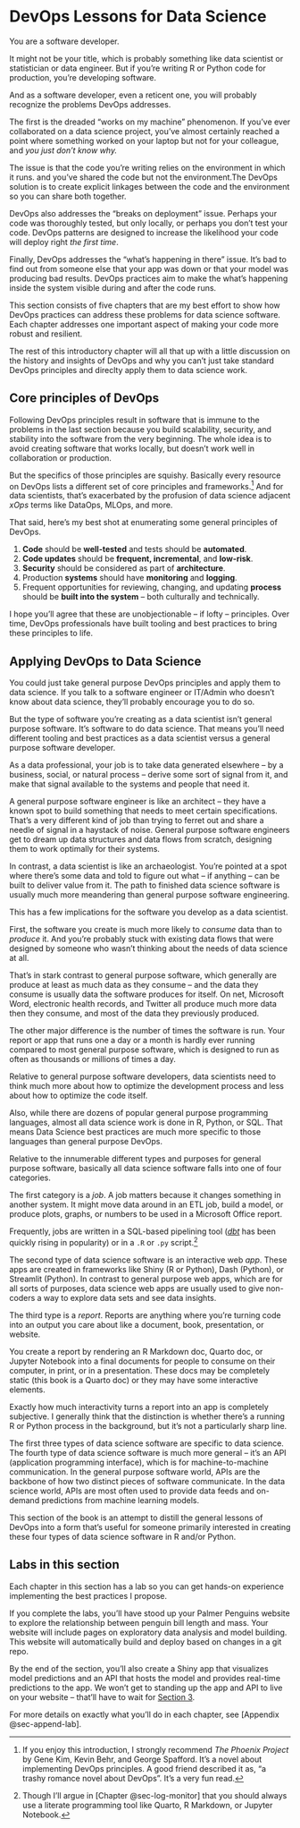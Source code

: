 # DevOps Lessons for Data Science {#sec-1-intro}

You are a software developer.

It might not be your title, which is probably something like data
scientist or statistician or data engineer. But if you're writing R or
Python code for production, you're developing software.

And as a software developer, even a reticent one, you will probably
recognize the problems DevOps addresses.

The first is the dreaded "works on my machine" phenomenon. If you've
ever collaborated on a data science project, you've almost certainly
reached a point where something worked on your laptop but not for your
colleague, and *you just don't know why.*

The issue is that the code you're writing relies on the environment in
which it runs. and you've shared the code but not the environment.The
DevOps solution is to create explicit linkages between the code and the
environment so you can share both together.

DevOps also addresses the "breaks on deployment" issue. Perhaps your
code was thoroughly tested, but only locally, or perhaps you don't test
your code. DevOps patterns are designed to increase the likelihood your
code will deploy right *the first time*.

Finally, DevOps addresses the "what's happening in there" issue. It's
bad to find out from someone else that your app was down or that your
model was producing bad results. DevOps practices aim to make the what's
happening inside the system visible during and after the code runs.

This section consists of five chapters that are my best effort to show
how DevOps practices can address these problems for data science
software. Each chapter addresses one important aspect of making your
code more robust and resilient.

The rest of this introductory chapter will all that up with a little
discussion on the history and insights of DevOps and why you can't just
take standard DevOps principles and direclty apply them to data science
work.

## Core principles of DevOps

Following DevOps principles result in software that is immune to the
problems in the last section because you build scalability, security,
and stability into the software from the very beginning. The whole idea
is to avoid creating software that works locally, but doesn't work well
in collaboration or production.

But the specifics of those principles are squishy. Basically every
resource on DevOps lists a different set of core principles and
frameworks.[^1-0-sec-intro-1] And for data scientists, that's
exacerbated by the profusion of data science adjacent *xOps* terms like
DataOps, MLOps, and more.

[^1-0-sec-intro-1]: If you enjoy this introduction, I strongly recommend
    *The Phoenix Project* by Gene Kim, Kevin Behr, and George Spafford.
    It's a novel about implementing DevOps principles. A good friend
    described it as, "a trashy romance novel about DevOps". It's a very
    fun read.

That said, here's my best shot at enumerating some general principles of
DevOps.

1.  **Code** should be **well-tested** and tests should be
    **automated**.
2.  **Code updates** should be **frequent, incremental**, and
    **low-risk**.
3.  **Security** should be considered as part of **architecture**.
4.  Production **systems** should have **monitoring** and **logging**.
5.  Frequent opportunities for reviewing, changing, and updating
    **process** should be **built into the system** -- both culturally
    and technically.

I hope you'll agree that these are unobjectionable -- if lofty --
principles. Over time, DevOps professionals have built tooling and best
practices to bring these principles to life.

## Applying DevOps to Data Science

You could just take general purpose DevOps principles and apply them to
data science. If you talk to a software engineer or IT/Admin who doesn't
know about data science, they'll probably encourage you to do so.

But the type of software you're creating as a data scientist isn't
general purpose software. It's software to do data science. That means
you'll need different tooling and best practices as a data scientist
versus a general purpose software developer.

As a data professional, your job is to take data generated elsewhere --
by a business, social, or natural process -- derive some sort of signal
from it, and make that signal available to the systems and people that
need it.

A general purpose software engineer is like an architect -- they have a
known spot to build something that needs to meet certain specifications.
That's a very different kind of job than trying to ferret out and share
a needle of signal in a haystack of noise. General purpose software
engineers get to dream up data structures and data flows from scratch,
designing them to work optimally for their systems.

In contrast, a data scientist is like an archaeologist. You're pointed
at a spot where there's some data and told to figure out what -- if
anything -- can be built to deliver value from it. The path to finished
data science software is usually much more meandering than general
purpose software engineering.

This has a few implications for the software you develop as a data
scientist.

First, the software you create is much more likely to *consume* data
than to *produce* it. And you're probably stuck with existing data flows
that were designed by someone who wasn't thinking about the needs of
data science at all.

That's in stark contrast to general purpose software, which generally
are produce at least as much data as they consume -- and the data they
consume is usually data the software produces for itself. On net,
Microsoft Word, electronic health records, and Twitter all produce much
more data then they consume, and most of the data they previously
produced.

The other major difference is the number of times the software is run.
Your report or app that runs one a day or a month is hardly ever running
compared to most general purpose software, which is designed to run as
often as thousands or millions of times a day.

Relative to general purpose software developers, data scientists need to
think much more about how to optimize the development process and less
about how to optimize the code itself.

::: callout-note
Also, while there are dozens of popular general purpose programming
languages, almost all data science work is done in R, Python, or SQL.
That means Data Science best practices are much more specific to those
languages than general purpose DevOps.
:::

Relative to the innumerable different types and purposes for general
purpose software, basically all data science software falls into one of
four categories.

The first category is a *job*. A job matters because it changes
something in another system. It might move data around in an ETL job,
build a model, or produce plots, graphs, or numbers to be used in a
Microsoft Office report.

Frequently, jobs are written in a SQL-based pipelining tool ([*dbt*](#0)
has been quickly rising in popularity) or in a `.R` or `.py`
script.[^1-0-sec-intro-2]

[^1-0-sec-intro-2]: Though I'll argue in [Chapter @sec-log-monitor] that
    you should always use a literate programming tool like Quarto, R
    Markdown, or Jupyter Notebook.

The second type of data science software is an interactive web *app*.
These apps are created in frameworks like Shiny (R or Python), Dash
(Python), or Streamlit (Python). In contrast to general purpose web
apps, which are for all sorts of purposes, data science web apps are
usually used to give non-coders a way to explore data sets and see data
insights.

The third type is a *report*. Reports are anything where you're turning
code into an output you care about like a document, book, presentation,
or website.

You create a report by rendering an R Markdown doc, Quarto doc, or
Jupyter Notebook into a final documents for people to consume on their
computer, in print, or in a presentation. These docs may be completely
static (this book is a Quarto doc) or they may have some interactive
elements.

::: callout-note
Exactly how much interactivity turns a report into an app is completely
subjective. I generally think that the distinction is whether there's a
running R or Python process in the background, but it's not a
particularly sharp line.
:::

The first three types of data science software are specific to data
science. The fourth type of data science software is much more general
-- it's an API (application programming interface), which is for
machine-to-machine communication. In the general purpose software world,
APIs are the backbone of how two distinct pieces of software
communicate. In the data science world, APIs are most often used to
provide data feeds and on-demand predictions from machine learning
models.

This section of the book is an attempt to distill the general lessons of
DevOps into a form that's useful for someone primarily interested in
creating these four types of data science software in R and/or Python.

## Labs in this section

Each chapter in this section has a lab so you can get hands-on
experience implementing the best practices I propose.

If you complete the labs, you'll have stood up your Palmer Penguins
website to explore the relationship between penguin bill length and
mass. Your website will include pages on exploratory data analysis and
model building. This website will automatically build and deploy based
on changes in a git repo.

By the end of the section, you'll also create a Shiny app that
visualizes model predictions and an API that hosts the model and
provides real-time predictions to the app. We won't get to standing up
the app and API to live on your website -- that'll have to wait for
[Section 3](@sec-3-intro).

For more details on exactly what you'll do in each chapter, see
[Appendix @sec-append-lab].
